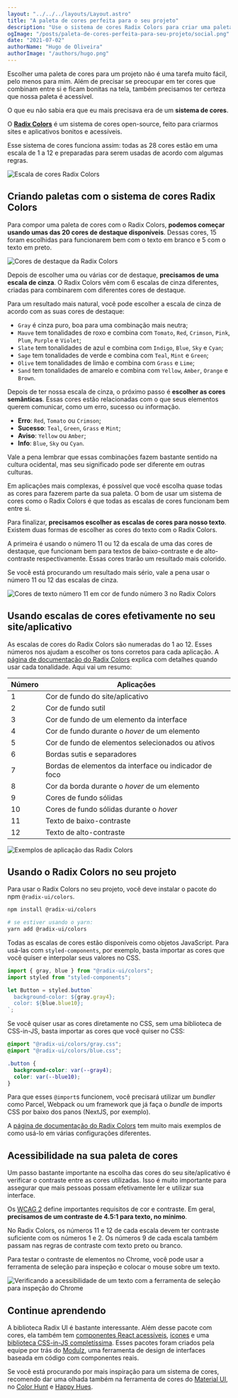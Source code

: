 ```yaml
---
layout: "../../../layouts/Layout.astro"
title: "A paleta de cores perfeita para o seu projeto"
description: "Use o sistema de cores Radix Colors para criar uma paleta bonita, funcional e acessível para seu site/aplicativo."
ogImage: "/posts/paleta-de-cores-perfeita-para-seu-projeto/social.png"
date: "2021-07-02"
authorName: "Hugo de Oliveira"
authorImage: "/authors/hugo.png"
---
```


Escolher uma paleta de cores para um projeto não é uma tarefa muito fácil, pelo menos para mim. Além de precisar se preocupar em ter cores que combinam entre si e ficam bonitas na tela, também precisamos ter certeza que nossa paleta é acessível.

O que eu não sabia era que eu mais precisava era de um **sistema de cores**.

O **[Radix Colors](https://www.radix-ui.com/colors)** é um sistema de cores open-source, feito para criarmos sites e aplicativos bonitos e acessíveis.

Esse sistema de cores funciona assim: todas as 28 cores estão em uma escala de 1 a 12 e preparadas para serem usadas de acordo com algumas regras.

![Escala de cores Radix Colors](/posts/paleta-de-cores-perfeita-para-seu-projeto/escala-de-cores-radix-colors-light.png)

## Criando paletas com o sistema de cores Radix Colors

Para compor uma paleta de cores com o Radix Colors, **podemos começar usando umas das 20 cores de destaque disponíveis**. Dessas cores, 15 foram escolhidas para funcionarem bem com o texto em branco e 5 com o texto em preto.

![Cores de destaque da Radix Colors](/posts/paleta-de-cores-perfeita-para-seu-projeto/cores-destaque-radix-colors.svg)

Depois de escolher uma ou várias cor de destaque, **precisamos de uma escala de cinza**. O Radix Colors vêm com 6 escalas de cinza diferentes, criadas para combinarem com diferentes cores de destaque.

Para um resultado mais natural, você pode escolher a escala de cinza de acordo com as suas cores de destaque:

- `Gray` é cinza puro, boa para uma combinação mais neutra;
- `Mauve` tem tonalidades de roxo e combina com `Tomato`, `Red`, `Crimson`, `Pink`, `Plum`, `Purple` e `Violet`;
- `Slate` tem tonalidades de azul e combina com `Indigo`, `Blue`, `Sky` e `Cyan`;
- `Sage` tem tonalidades de verde e combina com `Teal`, `Mint` e `Green`;
- `Olive` tem tonalidades de limão e combina com `Grass` e `Lime`;
- `Sand` tem tonalidades de amarelo e combina com `Yellow`, `Amber`, `Orange` e `Brown`.

Depois de ter nossa escala de cinza, o próximo passo é **escolher as cores semânticas**. Essas cores estão relacionadas com o que seus elementos querem comunicar, como um erro, sucesso ou informação.

- **Erro**: `Red`, `Tomato` ou `Crimson`;
- **Sucesso**: `Teal`, `Green`, `Grass` e `Mint`;
- **Aviso**: `Yellow` ou `Amber`;
- **Info**: `Blue`, `Sky` ou `Cyan`.

Vale a pena lembrar que essas combinações fazem bastante sentido na cultura ocidental, mas seu significado pode ser diferente em outras culturas.

Em aplicações mais complexas, é possível que você escolha quase todas as cores para fazerem parte da sua paleta. O bom de usar um sistema de cores como o Radix Colors é que todas as escalas de cores funcionam bem entre si.

Para finalizar, **precisamos escolher as escalas de cores para nosso texto**. Existem duas formas de escolher as cores do texto com o Radix Colors.

A primeira é usando o número 11 ou 12 da escala de uma das cores de destaque, que funcionam bem para textos de baixo-contraste e de alto-contraste respectivamente. Essas cores trarão um resultado mais colorido.

Se você está procurando um resultado mais sério, vale a pena usar o número 11 ou 12 das escalas de cinza.

![Cores de texto número 11 em cor de fundo número 3 no Radix Colors](/posts/paleta-de-cores-perfeita-para-seu-projeto/cores-texto-radix-colors.svg)

## Usando escalas de cores efetivamente no seu site/aplicativo

As escalas de cores do Radix Colors são numeradas do 1 ao 12. Esses números nos ajudam a escolher os tons corretos para cada aplicação. A [página de documentação do Radix Colors](https://www.radix-ui.com/docs/colors/palette-composition/understanding-the-scale) explica com detalhes quando usar cada tonalidade. Aqui vai um resumo:

| Número | Aplicações                                            |
| ------ | ----------------------------------------------------- |
| 1      | Cor de fundo do site/aplicativo                       |
| 2      | Cor de fundo sutil                                    |
| 3      | Cor de fundo de um elemento da interface              |
| 4      | Cor de fundo durante o _hover_ de um elemento         |
| 5      | Cor de fundo de elementos selecionados ou ativos      |
| 6      | Bordas sutis e separadores                            |
| 7      | Bordas de elementos da interface ou indicador de foco |
| 8      | Cor da borda durante o _hover_ de um elemento         |
| 9      | Cores de fundo sólidas                                |
| 10     | Cores de fundo sólidas durante o _hover_              |
| 11     | Texto de baixo-contraste                              |
| 12     | Texto de alto-contraste                               |

![Exemplos de aplicação das Radix Colors](/posts/paleta-de-cores-perfeita-para-seu-projeto/exemplos-aplicacao-radix-colors.svg)

## Usando o Radix Colors no seu projeto

Para usar o Radix Colors no seu projeto, você deve instalar o pacote do npm `@radix-ui/colors`.

```bash
npm install @radix-ui/colors

# se estiver usando o yarn:
yarn add @radix-ui/colors
```

Todas as escalas de cores estão disponíveis como objetos JavaScript. Para usá-las com `styled-components`, por exemplo, basta importar as cores que você quiser e interpolar seus valores no CSS.

```js
import { gray, blue } from "@radix-ui/colors";
import styled from "styled-components";

let Button = styled.button`
  background-color: ${gray.gray4};
  color: ${blue.blue10};
`;
```

Se você quiser usar as cores diretamente no CSS, sem uma biblioteca de CSS-in-JS, basta importar as cores que você quiser no CSS:

```css
@import "@radix-ui/colors/gray.css";
@import "@radix-ui/colors/blue.css";

.button {
  background-color: var(--gray4);
  color: var(--blue10);
}
```

Para que esses `@import`s funcionem, você precisará utilizar um _bundler_ como Parcel, Webpack ou um framework que já faça o _bundle_ de imports CSS por baixo dos panos (NextJS, por exemplo).

A [página de documentação do Radix Colors](https://www.radix-ui.com/docs/colors/getting-started/usage) tem muito mais exemplos de como usá-lo em várias configurações diferentes.

## Acessibilidade na sua paleta de cores

Um passo bastante importante na escolha das cores do seu site/aplicativo é verificar o contraste entre as cores utilizadas. Isso é muito importante para assegurar que mais pessoas possam efetivamente ler e utilizar sua interface.

Os [WCAG 2](https://webaim.org/articles/contrast/) define importantes requisitos de cor e contraste. Em geral, **precisamos de um contraste de 4.5:1 para texto, no mínimo**.

No Radix Colors, os números 11 e 12 de cada escala devem ter contraste suficiente com os números 1 e 2. Os números 9 de cada escala também passam nas regras de contraste com texto preto ou branco.

Para testar o contraste de elementos no Chrome, você pode usar a ferramenta de seleção para inspeção e colocar o mouse sobre um texto.

![Verificando a acessibilidade de um texto com a ferramenta de seleção para inspeção do Chrome](/posts/paleta-de-cores-perfeita-para-seu-projeto/verificando-acessibilidade-chrome.png)

## Continue aprendendo

A biblioteca Radix UI é bastante interessante. Além desse pacote com cores, ela também tem [componentes React acessíveis](https://www.radix-ui.com/docs/primitives), [ícones](https://icons.modulz.app/) e uma [biblioteca CSS-in-JS completíssima](https://stitches.dev/). Esses pacotes foram criados pela equipe por trás do [Modulz](https://www.modulz.app/), uma ferramenta de design de interfaces baseada em código com componentes reais.

Se você está procurando por mais inspiração para um sistema de cores, recomendo dar uma olhada também na ferramenta de cores do [Material UI](https://material.io/resources/color/), no [Color Hunt](https://colorhunt.co/) e [Happy Hues](https://www.happyhues.co/).
